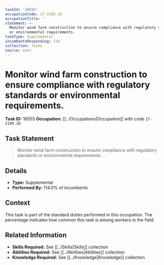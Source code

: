```yaml
---
taskId: '16555'
occupationCode: 17-2199.10
occupationTitle: ''
statement: >-
  Monitor wind farm construction to ensure compliance with regulatory standards
  or environmental requirements.
taskType: Supplemental
incumbentsResponding: 114
collection: Tasks
source: onet
---
```

# Monitor wind farm construction to ensure compliance with regulatory standards or environmental requirements.

**Task ID:** 16555
**Occupation:** [[../Occupations|Occupation]] with code `17-2199.10`

## Task Statement

> Monitor wind farm construction to ensure compliance with regulatory standards or environmental requirements.

## Details

- **Type:** Supplemental
- **Performed By:** 114.0% of incumbents

## Context

This task is part of the standard duties performed in this occupation. The percentage indicates how common this task is among workers in the field.

## Related Information

- **Skills Required:** See [[../Skills|Skills]] collection
- **Abilities Required:** See [[../Abilities|Abilities]] collection
- **Knowledge Required:** See [[../Knowledge|Knowledge]] collection
